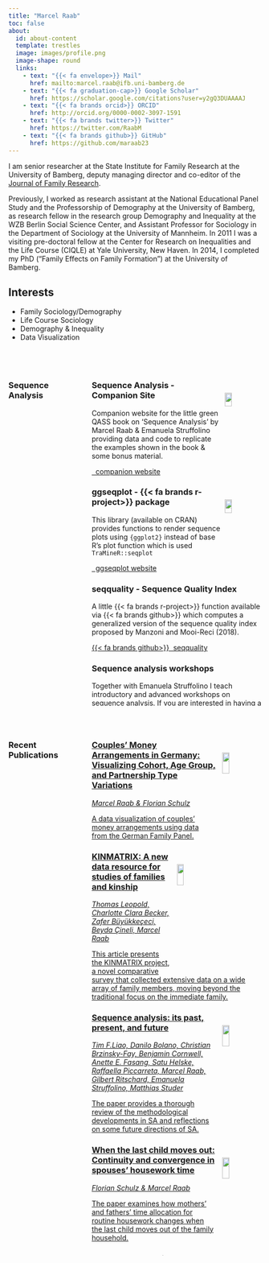 ```yaml
---
title: "Marcel Raab"
toc: false
about:
  id: about-content
  template: trestles
  image: images/profile.png
  image-shape: round
  links:
    - text: "{{< fa envelope>}} Mail"
      href: mailto:marcel.raab@ifb.uni-bamberg.de
    - text: "{{< fa graduation-cap>}} Google Scholar"
      href: https://scholar.google.com/citations?user=y2gQ3DUAAAAJ
    - text: "{{< fa brands orcid>}} ORCID"
      href: http://orcid.org/0000-0002-3097-1591
    - text: "{{< fa brands twitter>}} Twitter"
      href: https://twitter.com/RaabM
    - text: "{{< fa brands github>}} GitHub"
      href: https://github.com/maraab23 
---
```


:::{#about-content}

I am senior researcher at the State Institute for Family Research at the University of Bamberg, deputy managing director and co-editor of the [Journal of Family Research](https://ubp.uni-bamberg.de/jfr/index.php/jfr).

Previously, I worked as research assistant at the National Educational Panel Study and the Professorship of Demography at the University of Bamberg, as research fellow in the research group Demography and Inequality at the WZB Berlin Social Science Center, and Assistant Professor for Sociology in the Department of Sociology at the University of Mannheim. In 2011 I was a visiting pre-doctoral fellow at the Center for Research on Inequalities and the Life Course (CIQLE) at Yale University, New Haven. In 2014, I completed my PhD ("Family Effects on Family Formation") at the University of Bamberg.

## Interests

- Family Sociology/Demography
- Life Course Sociology
- Demography & Inequality
- Data Visualization 

<br>

::: 

###

:::::: {.column-screen .gray-background}

::::: {.column-page-body .columns}

:::: {.column width="30%"}
### Sequence Analysis {#sequence-analysis}
::::

:::: {.column width="70%"}

::: {.card}
<div>
<img src="https://sa-book.github.io/images/QASS.png" align="right" width="20%"  style="padding: 5px; padding-top: 25px;">

### Sequence Analysis - Companion Site
Companion website for the little green QASS book on ‘Sequence Analysis’ by Marcel Raab & Emanuela Struffolino providing data and code to replicate the examples shown in the book & some bonus material.

<a href="https://sa-book.github.io/" class="btn btn-primary"><i class="fa-solid fa-link"></i>&nbsp;&nbsp;companion website</a>

</div>
:::

::: {.card}

<div>
<img src="https://github.com/maraab23/ggseqplot/raw/main/man/figures/logo.png" align="right" width="20%"  style="padding: 5px; padding-top: 25px;">

### ggseqplot - {{< fa brands r-project>}} package
This library (available on CRAN) provides functions to render sequence plots using `{ggplot2}` instead of base R’s plot function which is used `TraMineR::seqplot`

<a href="https://maraab23.github.io/ggseqplot/" class="btn btn-primary"><i class="fa-solid fa-link"></i>&nbsp;&nbsp;ggseqplot website</a>

</div>
:::

::: {.card}

### seqquality - Sequence Quality Index
A little {{< fa brands r-project>}} function available via {{< fa brands github>}} which computes a generalized version of the sequence quality index proposed by Manzoni and Mooi-Reci (2018).

[{{< fa brands github>}}&nbsp;&nbsp;seqquality](https://github.com/maraab23/seqquality){.btn .btn-primary}
:::

::: {.card}

### Sequence analysis workshops
Together with Emanuela Struffolino I teach introductory and advanced workshops on sequence analysis. If you are interested in having a workshop at your institution drop us a mail. 

:::

::::

:::::

::::::

<br>

::::: {.column-page-body .columns}

:::: {.column width="30%"}
### Recent Publications {#publications}
::::

:::: {.column width="70%"}

::: {.card}
<a href="publications/Raab2024/raab2024.html" class="card-link">
<div>
<img src="/images/Socius.jpg" align="right" width="20%"  style="padding: 10px; padding-top: 25px;">

### Couples’ Money Arrangements in Germany: Visualizing Cohort, Age Group, and Partnership Type Variations
*Marcel Raab & Florian Schulz*

A data visualization of couples' money arrangements using data from the German Family Panel.  
</div>
</a>
:::


::: {.card}
<a href="publications/Leopold2024/leopold2024.html" class="card-link">
<div>
<img src="/images/DR.png" align="right" width="20%"  style="padding: 10px; padding-top: 25px;">

### KINMATRIX: A new data resource for studies of families and kinship
*Thomas Leopold, Charlotte Clara Becker, Zafer Büyükkeçeci, Beyda Çineli, Marcel Raab*

This article presents the KINMATRIX project, a novel comparative survey that collected extensive data on a wide array of family members, moving beyond the traditional focus on the immediate family. 
</div>
</a>
:::


::: {.card}
<a href="publications/Liao2022/liao2022.html" class="card-link">
<div>
<img src="/images/SSR.jpg" align="right" width="20%"  style="padding: 10px; padding-top: 25px;">

### Sequence analysis: its past, present, and future
*Tim F.Liao, Danilo Bolano, Christian Brzinsky-Fay, Benjamin Cornwell, Anette E. Fasang, Satu Helske, Raffaella Piccarreta, Marcel Raab, Gilbert Ritschard, Emanuela Struffolino, Matthias Studer*

The paper provides a thorough review of the methodological developments in SA and reflections on some future directions of SA. 
</div>
</a>
:::

::: {.card}
<a href="publications/Schulz2023/schulz2023.html" class="card-link">
<div>
<img src="/images/JMF.jpg" align="right" width="20%"  style="padding: 10px; padding-top: 25px;">

### When the last child moves out: Continuity and convergence in spouses' housework time
*Florian Schulz & Marcel Raab*

The paper examines how mothers' and fathers' time allocation for routine housework changes when the last child moves out of the family household.
</div>
</a>
:::

::: {.card}
<a href="publications/Raab2023/raab2023.html" class="card-link">
<div>
<img src="https://sa-book.github.io/images/QASS.png" align="right" width="20%"  style="padding: 10px; padding-top: 25px;">

### Sequence Analysis
*Marcel Raab & Emanuela Struffolino*

The little green book on ‘Sequence Analysis’ provides a comprehensive introduction to the basics and outlines some of the recent advances and innovations in SA.
</div>

</a>
:::

<a href="publications.html"></i><i class="bi bi-arrow-right-circle-fill"></i>&nbsp;&nbsp;SEE ALL PUBLICATIONS </a>

::::

:::::


